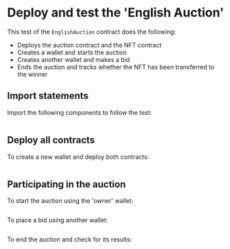 # Deploy and test the 'English Auction'

This test of the `EnglishAuction` contract does the following:

* Deploys the auction contract and the NFT contract
* Creates a wallet and starts the auction
* Creates another wallet and makes a bid
* Ends the auction and tracks whether the NFT has been transferred to the winner

## Import statements

Import the following components to follow the test:

```ts showLineNumbers file=../../../tests/cookbook-english-auction.test.mts start=startImportStatements end=endImportStatements
```

## Deploy all contracts

To create a new wallet and deploy both contracts:

```ts showLineNumbers file=../../../tests/cookbook-english-auction.test.mts start=startInitialDeployments end=endInitialDeployments
```

## Participating in the auction

To start the auction using the 'owner' wallet:

```ts showLineNumbers file=../../../tests/cookbook-english-auction.test.mts start=startStartAuction end=endStartAuction
```

To place a bid using another wallet:

```ts showLineNumbers file=../../../tests/cookbook-english-auction.test.mts start=startBid end=endBid
```

To end the auction and check for its results:

```ts showLineNumbers file=../../../tests/cookbook-english-auction.test.mts start=startEndAuction end=endEndAuction
```
